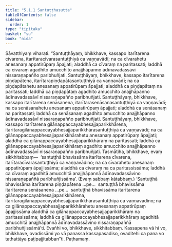 ```yaml
---
title: "5.1.1 Santuṭṭhasutta"
tableOfContents: false
sidebar:
  order: 1
type: "tipitaka"
basket: "su"
book: "nida"
---
```



<DynamicBreadcrumb />

<Division number="144" book="nida" bookNo="12" page="399">

<Paragraph number="898" book="nida">
Sāvatthiyaṃ viharati. “Santuṭṭhāyaṃ, bhikkhave, kassapo itarītarena cīvarena, itarītaracīvarasantuṭṭhiyā ca vaṇṇavādī; na ca cīvarahetu anesanaṃ appatirūpaṃ āpajjati; aladdhā ca cīvaraṃ na paritassati; laddhā ca cīvaraṃ agadhito amucchito anajjhāpanno ādīnavadassāvī nissaraṇapañño paribhuñjati.
</Paragraph>

<Paragraph number="899" book="nida">
Santuṭṭhāyaṃ, bhikkhave, kassapo itarītarena piṇḍapātena, itarītarapiṇḍapātasantuṭṭhiyā ca vaṇṇavādī; na ca piṇḍapātahetu anesanaṃ appatirūpaṃ āpajjati; aladdhā ca piṇḍapātaṃ na paritassati; laddhā ca piṇḍapātaṃ agadhito amucchito anajjhāpanno ādīnavadassāvī nissaraṇapañño paribhuñjati.
</Paragraph>

<Paragraph number="900" book="nida">
Santuṭṭhāyaṃ, bhikkhave, kassapo itarītarena senāsanena, itarītarasenāsanasantuṭṭhiyā ca vaṇṇavādī; na ca senāsanahetu anesanaṃ appatirūpaṃ āpajjati; aladdhā ca senāsanaṃ na paritassati; laddhā ca senāsanaṃ agadhito amucchito anajjhāpanno ādīnavadassāvī nissaraṇapañño paribhuñjati.
</Paragraph>

<Paragraph number="901" book="nida">
Santuṭṭhāyaṃ, bhikkhave, kassapo itarītarena gilānappaccayabhesajjaparikkhārena, itarītaragilānappaccayabhesajjaparikkhārasantuṭṭhiyā ca vaṇṇavādī; na ca gilānappaccayabhesajjaparikkhārahetu anesanaṃ appatirūpaṃ āpajjati; aladdhā ca gilānappaccayabhesajjaparikkhāraṃ na paritassati; laddhā ca gilānappaccayabhesajjaparikkhāraṃ agadhito amucchito anajjhāpanno ādīnavadassāvī nissaraṇapañño paribhuñjati.
</Paragraph>

<Paragraph number="902" book="nida">
Tasmātiha, bhikkhave, evaṃ sikkhitabbaṃ—  ‘santuṭṭhā bhavissāma itarītarena cīvarena, itarītaracīvarasantuṭṭhiyā ca vaṇṇavādino; na ca cīvarahetu anesanaṃ appatirūpaṃ āpajjissāma; aladdhā ca cīvaraṃ na ca paritassissāma; laddhā ca cīvaraṃ agadhitā amucchitā anajjhāpannā ādīnavadassāvino nissaraṇapaññā paribhuñjissāma’. (Evaṃ sabbaṃ kātabbaṃ.)
</Paragraph>

<Paragraph number="903" book="nida">
‘Santuṭṭhā bhavissāma itarītarena piṇḍapātena …pe…  santuṭṭhā bhavissāma itarītarena senāsanena …pe…  santuṭṭhā bhavissāma itarītarena gilānappaccayabhesajjaparikkhārena, itarītaragilānappaccayabhesajjaparikkhārasantuṭṭhiyā ca vaṇṇavādino; na ca gilānappaccayabhesajjaparikkhārahetu anesanaṃ appatirūpaṃ āpajjissāma aladdhā ca gilānappaccayabhesajjaparikkhāraṃ na paritassissāma; laddhā ca gilānappaccayabhesajjaparikkhāraṃ agadhitā amucchitā anajjhāpannā ādīnavadassāvino nissaraṇapaññā paribhuñjissāmā’ti. Evañhi vo, bhikkhave, sikkhitabbaṃ. Kassapena vā hi vo, bhikkhave, ovadissāmi yo vā panassa kassapasadiso, ovaditehi ca pana vo tathattāya paṭipajjitabban”ti.

</Paragraph>
</Division>

<Paragraph number="904" type="center" book="nida">
Paṭhamaṃ.
</Paragraph>